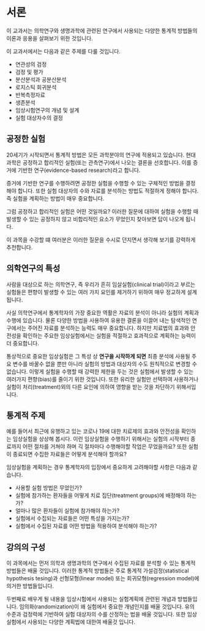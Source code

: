 \mainmatter

# 서론 {#intro}

이 교과서는 의학연구와 생명과학에 관련된 연구에서 사용되는 다양한 통계적 방법들의 이론과 응용을 살펴보기 위한 것입니다.

이 교과서에서는 다음과 같은 주제를 다룰 것입니다.

- 연관성의 검정 
- 검정 및 평가	
- 분산분석과 공분산분석
- 로지스틱 회귀분석		
- 반복측정자료
- 생존분석
- 임상시험연구의 개념 및 설계
- 실험 대상자수의 결정			

## 공정한 실험 

20세기가 시작되면서 통계적 방법은 모든 과학분야의 연구에 적용되고 있습니다. 현대과학은 공정하고 합리적인 실험(또는 관측연구)에서 나오는 결론을 선호합니다. 이를 증거에 기반한 연구(evidence-based research)라고 합니다. 

증거에 기반한 연구를 수행하려면 공정한 실험을 수행할 수 있는 구체적인 방법을 결정해야 합니다. 또한 실험 대상자의 수와 자료를 분석하는 방법도 적절하게 정해야 합니다. 즉 실험을 계획하는 방법이 매우 중요합니다.

그럼 공정하고 합리적인 실험은 어떤 것일까요? 이러한 질문에 대하여 실험을 수행할 때 발생할 수 있는 공정하지 않고 비합리적인 요소가 무었인지 찾아보면 답이 나오게 됩니다.

이 과목을 수강할 떄  여러분은 이러한 질문을 수시로 던지면서 생각해 보기를 강력하게 추천합니다. 

## 의학연구의 특성  

사람을 대상으로 하는 의학연구, 즉 우리가 흔히 임살실험(clinical trial)이라고 부르는 실험들은 편향이 발생할 수 있는 여러 가지 요인를 제거하기 위하여 매우 정교하게 설계됩니다. 

사실 의학연구에서 통계학자의 가장 중요한 역활은 자료의 분석이 아니라 실험의 계획과 수행에 있습니다. 물론 다양한 방법을 사용하여 유용한 결론을 이끌어 내는 탐색적인 연구에서는 주어진 자료를 분석하는 능력도 매우 중요합니다. 하지만 치료법의 효과와 안전성을 확인하는 주요한 임상실험에서는 실험을 적절하고 효과적으로 계획하는 능력이 더 중요합니다.


통상적으로 중요한 임상실험은  그 특성 상 **연구을 시작하게 되면** 최종 분석에 사용될 주요 변수를 바꿀수 없을 뿐만 아니라 실험의 방법과 대상자의 수도 원칙적으로 변경할 수 없습니다.
이렇게 실험을 수행할 때 강력한 제한을 두는 것은 실험에서 발생할 수 있는 여러가지 편향(bias)를 줄이기 위한 것입니다. 또한 유리한 실험만 선택하여 사용하거나 실험이 처리(treatment)외의 다른 요인에 의하여 영향을 받는 것을 차단하기 위해서입니다.  


## 통계적 주제 

예를 들어서 최근에 유행하고 있는 코로나 19에 대한 치료제의 효과와 안전성을 확인하는 임상실험을 상상해 봅시다. 이런 임상실험을 수행하기 위해서는 실험의 시작부터 종료까지 어떤 절차를 거쳐야 하며 긱 절차마다 수행해야할 작업은 무었을까요? 또한 실험이 종료되면 수집한 자료들은 어떻게 분석해야 할까요? 

임상실험을 계획하는 경우 통계학자의 입장에서 중요하게 고려해야할 사항은 다음과 같습니다.

- 사용할 실험 방법은 무었인가? 
- 실험에 참가하는 환자들을 어떻게 치료 집단(treatment groups)에 배정해야 하는가? 
- 얼마나 많은 환자들이 실험에 참가해야 하는가? 
- 실험에서 수집되는 자료들은 어떤 특성을 가지는가?
- 실험에서 수집된 자료를 어떤 방법을 적용하여 분석해야 하는가?


## 강의의 구성 

이 과목에서는 먼저  의학과 생명과학의 연구에서 수집된 자료를 분석할 수 있는 통계적 방법들은 배울 것입니다. 이러한 통계적 방법들은 주로 통계적 가설검정(statistical hypothesis tesing)과 선형모형(linear model) 또는 회귀모형(regression model)에 의거한 방법들입니다.   

두번째로 배우게 될 내용을 임상시험에서 사용되는 실험계획에 관련된  개념과 방법들입니다. 임의화(randomization)이 왜 실험에서 중요한 개념인지를 배울 것입니다. 유의수준과 검정력에 기반하여 실험 대상자의 수를 산정하는 법을 배울 것입니다. 또한 임상실험에서 사용되는 다양한 계획법에 대한여 배울것 입니다.


